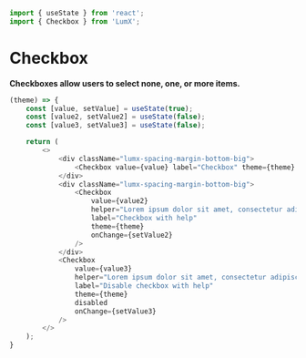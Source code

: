 ```javascript import
import { useState } from 'react';
import { Checkbox } from 'LumX';
```

# Checkbox

**Checkboxes allow users to select none, one, or more items.**

```javascript jsx withThemeSwitcher disableGrid
(theme) => {
    const [value, setValue] = useState(true);
    const [value2, setValue2] = useState(false);
    const [value3, setValue3] = useState(false);

    return (
        <>
            <div className="lumx-spacing-margin-bottom-big">
                <Checkbox value={value} label="Checkbox" theme={theme} onChange={setValue} />
            </div>
            <div className="lumx-spacing-margin-bottom-big">
                <Checkbox
                    value={value2}
                    helper="Lorem ipsum dolor sit amet, consectetur adipiscing elit. Sed posuere faucibus efficitur."
                    label="Checkbox with help"
                    theme={theme}
                    onChange={setValue2}
                />
            </div>
            <Checkbox
                value={value3}
                helper="Lorem ipsum dolor sit amet, consectetur adipiscing elit. Sed posuere faucibus efficitur."
                label="Disable checkbox with help"
                theme={theme}
                disabled
                onChange={setValue3}
            />
        </>
    );
}
```
